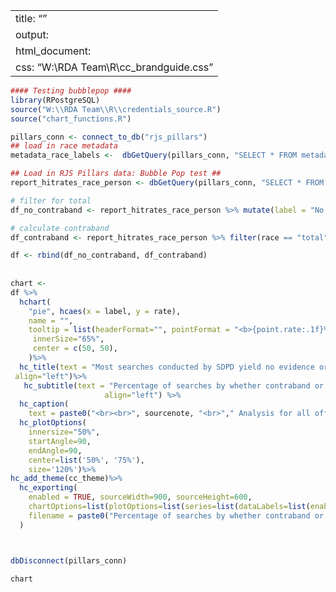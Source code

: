 
---
title: ""
output:
  html_document:
    css: "W:\\RDA Team\\R\\cc_brandguide.css"
---
<!-- link to Google Font -->
<link href="https://fonts.googleapis.com/css2?family=Inter:wght@100;200;300;400;500;600;700;800;900&display=swap" rel="stylesheet">

```r

#### Testing bubblepop ####
library(RPostgreSQL)
source("W:\\RDA Team\\R\\credentials_source.R")
source("chart_functions.R")

pillars_conn <- connect_to_db("rjs_pillars")
## load in race metadata
metadata_race_labels <-  dbGetQuery(pillars_conn, "SELECT * FROM metadata_race_labels") %>% select(race_base, race_label_short, race_label_long)

## Load in RJS Pillars data: Bubble Pop test ##
report_hitrates_race_person <- dbGetQuery(pillars_conn, "SELECT * FROM data.report_hitrates_race_person") %>% filter(race == "total")

# filter for total
df_no_contraband <- report_hitrates_race_person %>% mutate(label = "No Contraband or Evidence Found") %>% rename(count = no_contraband_count, rate = no_contraband_rate)

# calculate contraband
df_contraband <- report_hitrates_race_person %>% filter(race == "total") %>% mutate(label = "Contraband or Evidence Found", count = searches_count - no_contraband_count, rate = 100-no_contraband_rate) %>% select(-no_contraband_count, -no_contraband_rate)

df <- rbind(df_no_contraband, df_contraband)
  
  
chart <- 
df %>%
  hchart(
    "pie", hcaes(x = label, y = rate),
    name = "",
    tooltip = list(headerFormat="", pointFormat = "<b>{point.rate:.1f}%</b> of people searched by SDPD had <b>{point.label}</b>, a total of <b>{point.count:,.0f}</b>  people."),
     innerSize="65%",
     center = c(50, 50), 
    )%>% 
  hc_title(text = "Most searches conducted by SDPD yield no evidence or contraband.",
 align="left")%>%
   hc_subtitle(text = "Percentage of searches by whether contraband or evidence was found",
                     align="left") %>%
  hc_caption(
    text = paste0("<br><br>", sourcenote, "<br>"," Analysis for all officer-initiated stops."))%>%
  hc_plotOptions(
    innersize="50%", 
    startAngle=90, 
    endAngle=90,
    center=list('50%', '75%'),
    size='120%')%>%
hc_add_theme(cc_theme)%>%
  hc_exporting(
    enabled = TRUE, sourceWidth=900, sourceHeight=600, 
    chartOptions=list(plotOptions=list(series=list(dataLabels=list(enabled=TRUE, format='{point.hours_rate_cap:.1f}%')))),
    filename = paste0("Percentage of searches by whether contraband or evidence was found","_Catalyst California, catalystcalifornia.org, 2023.")
  )



dbDisconnect(pillars_conn)
```

```r
chart
```

<script>
  widg = document.getElementsByClassName('html-widget'); //find widgets
  for (let i = 0; i < widg.length; i++) { //loop through
    document.getElementsByClassName('highchart')[i].style.width = '100%'; //adjust width
    document.getElementsByClassName('highchart')[i].style.height = '100%'; //adjust height
  }
</script>